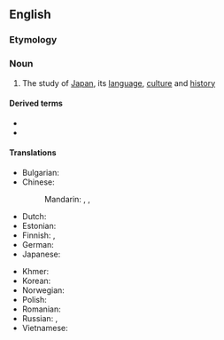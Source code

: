 ==English==

===Etymology===
{{suffix|en|Japan|ology}}

===Noun===
{{wikipedia}}
{{en-noun|-}}

# The study of [[Japan]], its [[language]], [[culture]] and [[history]]

====Derived terms====
* {{l|en|Japanological}}
* {{l|en|Japanologist}}

====Translations====
{{trans-top|the study of Japan}}
* Bulgarian: {{t|bg|япони́стика|f}}
* Chinese:
*: Mandarin: {{t+|cmn|日本學}}, {{t+|cmn|日本学|tr=rìběnxúe}}, 
* Dutch: {{t|nl|japanologie|f}}
* Estonian: {{t|et|japanoloogia}}
* Finnish: {{t+|fi|japanologia}}, {{t|fi|[[Japanin]] [[tutkimus]]}}
* German: {{t+|de|Japanologie|f}}
* Japanese: {{t|ja|日本学|tr=にほん-がく, nihongaku}}
{{trans-mid}}
* Khmer: {{t|km|ជប៉ុនវិទ្យា|tr=cea’pon vityie|sc=Khmr}}
* Korean: {{t|ko|일본학}}
* Norwegian: {{t+|no|japanologi|m}}
* Polish: {{t+|pl|japonistyka|f}}
* Romanian: {{t+|ro|japanologie|f}}
* Russian: {{t+|ru|япони́стика|f}}, {{t+|ru|японове́дение|n}}
* Vietnamese: {{t|vi|Nhật Bản học}}
{{trans-bottom}}